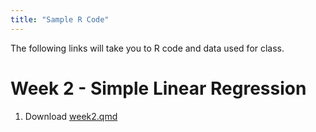 ```yaml
---
title: "Sample R Code"
---
```


The following links will take you to R code and data used for class.

# Week 2 - Simple Linear Regression
1.  <i class="bi bi-download"></i> Download [week2.qmd](https://drive.google.com/file/d/1L1tNpKcMumnlCdxaUBUoFXYeBlrvw9u5/view?usp=drive_link)
